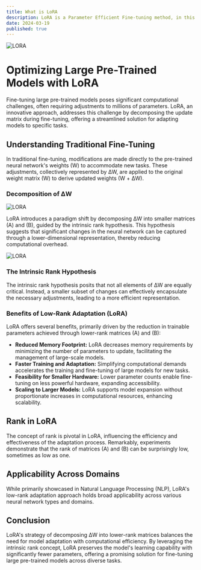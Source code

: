 ```yaml
---
title: What is LoRA
description: LoRA is a Parameter Efficient Fine-tuning method, in this blog we have convered the logic behind it.
date: 2024-03-19
published: true
---
```


![LORA](/blog/lora.png)

# Optimizing Large Pre-Trained Models with LoRA

Fine-tuning large pre-trained models poses significant computational challenges, often requiring adjustments to millions of parameters. LoRA, an innovative approach, addresses this challenge by decomposing the update matrix during fine-tuning, offering a streamlined solution for adapting models to specific tasks.

## Understanding Traditional Fine-Tuning

In traditional fine-tuning, modifications are made directly to the pre-trained neural network's weights (W) to accommodate new tasks. These adjustments, collectively represented by ΔW, are applied to the original weight matrix (W) to derive updated weights (W + ΔW).

### Decomposition of ΔW

![LORA](/blog/lora-1.png)

LoRA introduces a paradigm shift by decomposing ΔW into smaller matrices (A) and (B), guided by the intrinsic rank hypothesis. This hypothesis suggests that significant changes in the neural network can be captured through a lower-dimensional representation, thereby reducing computational overhead.

![LORA](/blog/lora-2.png)

### The Intrinsic Rank Hypothesis

The intrinsic rank hypothesis posits that not all elements of ΔW are equally critical. Instead, a smaller subset of changes can effectively encapsulate the necessary adjustments, leading to a more efficient representation.

### Benefits of Low-Rank Adaptation (LoRA)

LoRA offers several benefits, primarily driven by the reduction in trainable parameters achieved through lower-rank matrices (A) and (B):

- **Reduced Memory Footprint:** LoRA decreases memory requirements by minimizing the number of parameters to update, facilitating the management of large-scale models.
- **Faster Training and Adaptation:** Simplifying computational demands accelerates the training and fine-tuning of large models for new tasks.
- **Feasibility for Smaller Hardware:** Lower parameter counts enable fine-tuning on less powerful hardware, expanding accessibility.
- **Scaling to Larger Models:** LoRA supports model expansion without proportionate increases in computational resources, enhancing scalability.

## Rank in LoRA

The concept of rank is pivotal in LoRA, influencing the efficiency and effectiveness of the adaptation process. Remarkably, experiments demonstrate that the rank of matrices (A) and (B) can be surprisingly low, sometimes as low as one.

## Applicability Across Domains

While primarily showcased in Natural Language Processing (NLP), LoRA's low-rank adaptation approach holds broad applicability across various neural network types and domains.

## Conclusion

LoRA's strategy of decomposing ΔW into lower-rank matrices balances the need for model adaptation with computational efficiency. By leveraging the intrinsic rank concept, LoRA preserves the model's learning capability with significantly fewer parameters, offering a promising solution for fine-tuning large pre-trained models across diverse tasks.
